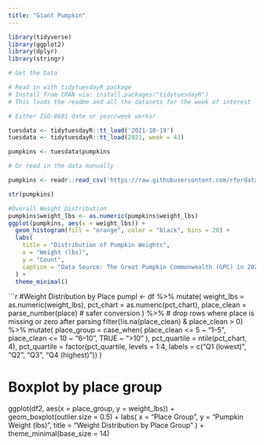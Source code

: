 ```yaml
---
title: "Giant Pumpkin"
---
```

```r
library(tidyverse)
library(ggplot2)
library(dplyr)
library(stringr)
```

```r
# Get the Data

# Read in with tidytuesdayR package 
# Install from CRAN via: install.packages("tidytuesdayR")
# This loads the readme and all the datasets for the week of interest

# Either ISO-8601 date or year/week works!

tuesdata <- tidytuesdayR::tt_load('2021-10-19')
tuesdata <- tidytuesdayR::tt_load(2021, week = 43)

pumpkins <- tuesdata$pumpkins

# Or read in the data manually

pumpkins <- readr::read_csv('https://raw.githubusercontent.com/rfordatascience/tidytuesday/main/data/2021/2021-10-19/pumpkins.csv')
```

```r
str(pumpkins)
```

```r
#Overall Weight Distribution
pumpkins$weight_lbs <- as.numeric(pumpkins$weight_lbs)
ggplot(pumpkins, aes(x = weight_lbs)) +
  geom_histogram(fill = "orange", color = "black", bins = 20) +
  labs(
    title = "Distribution of Pumpkin Weights",
    x = "Weight (lbs)",
    y = "Count",
    caption = "Data Source: The Great Pumpkin Commonwealth (GPC) in 2021 from BigPumpkins.com by Leah Zhang"
  ) +
  theme_minimal()
```

```r
#Weight Distribution by Place
pumpl <- df %>%
  mutate(
    weight_lbs   = as.numeric(weight_lbs),
    pct_chart    = as.numeric(pct_chart),
    place_clean  = parse_number(place)             # safer conversion
  ) %>%
  # drop rows where place is missing or zero after parsing
  filter(!is.na(place_clean) & place_clean > 0) %>%
  mutate(
    place_group = case_when(
      place_clean <= 5  ~ "1–5",
      place_clean <= 10 ~ "6–10",
      TRUE              ~ ">10"
    ),
    pct_quartile = ntile(pct_chart, 4),
    pct_quartile = factor(pct_quartile,
                          levels = 1:4,
                          labels = c("Q1 (lowest)", "Q2", "Q3", "Q4 (highest)"))
  )

# Boxplot by place group
ggplot(df2, aes(x = place_group, y = weight_lbs)) +
  geom_boxplot(outlier.size = 0.5) +
  labs(
    x     = "Place Group",
    y     = "Pumpkin Weight (lbs)",
    title = "Weight Distribution by Place Group"
  ) +
  theme_minimal(base_size = 14)


